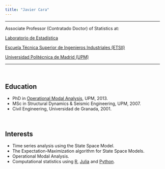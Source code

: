 ```yaml
---
title: "Javier Cara"
---
```


<hr>

Associate Professor (Contratado Doctor) of Statistics at:

[Laboratorio de Estadística](http://www.etsii.upm.es/ingor/estadistica/)

[Escuela Técnica Superior de Ingenieros Industriales (ETSII)](http://www.industriales.upm.es/)

[Universidad Politécnica de Madrid (UPM)](http://www.upm.es)

<hr>

<br>

## Education
- PhD in [Operational Modal Analysis](http://oa.upm.es/21767/), UPM, 2013. 
- MSc in Structural Dynamics & Seismic Engineering, UPM, 2007.
- Civil Engineering, Universidad de Granada, 2001.

<br>

## Interests
- Time series analysis using the State Space Model.
- The Expectation-Maximization algorithm for State Space Models.
- Operational Modal Analysis.
- Computational statistics using [R](https://www.r-project.org/), [Julia](https://julialang.org/) and [Python](https://www.python.org/).